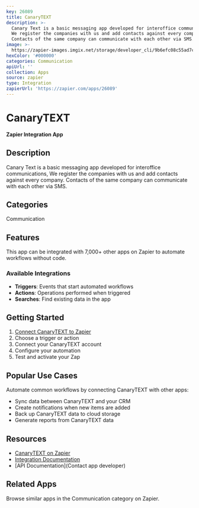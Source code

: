 ```yaml
---
key: 26089
title: CanaryTEXT
description: >-
  Canary Text is a basic messaging app developed for interoffice communications,
  We register the companies with us and add contacts against every company.
  Contacts of the same company can communicate with each other via SMS.
image: >-
  https://zapier-images.imgix.net/storage/developer_cli/9b6efc08c55ad7cec28920087c0f25b2.png?auto=format%2Ccompress&ixlib=python-3.0.0&q=50
hexColor: '#000000'
categories: Communication
apiUrl: ''
collection: Apps
source: zapier
type: Integration
zapierUrl: 'https://zapier.com/apps/26089'
---
```

# CanaryTEXT

**Zapier Integration App**

## Description

Canary Text is a basic messaging app developed for interoffice communications, We register the companies with us and add contacts against every company. Contacts of the same company can communicate with each other via SMS.

## Categories

Communication

## Features

This app can be integrated with 7,000+ other apps on Zapier to automate workflows without code.

### Available Integrations

- **Triggers**: Events that start automated workflows
- **Actions**: Operations performed when triggered
- **Searches**: Find existing data in the app

## Getting Started

1. [Connect CanaryTEXT to Zapier](https://zapier.com/apps/26089)
2. Choose a trigger or action
3. Connect your CanaryTEXT account
4. Configure your automation
5. Test and activate your Zap

## Popular Use Cases

Automate common workflows by connecting CanaryTEXT with other apps:

- Sync data between CanaryTEXT and your CRM
- Create notifications when new items are added
- Back up CanaryTEXT data to cloud storage
- Generate reports from CanaryTEXT data

## Resources

- [CanaryTEXT on Zapier](https://zapier.com/apps/26089)
- [Integration Documentation](https://zapier.com/apps/26089/integrations)
- [API Documentation](Contact app developer)

## Related Apps

Browse similar apps in the Communication category on Zapier.
